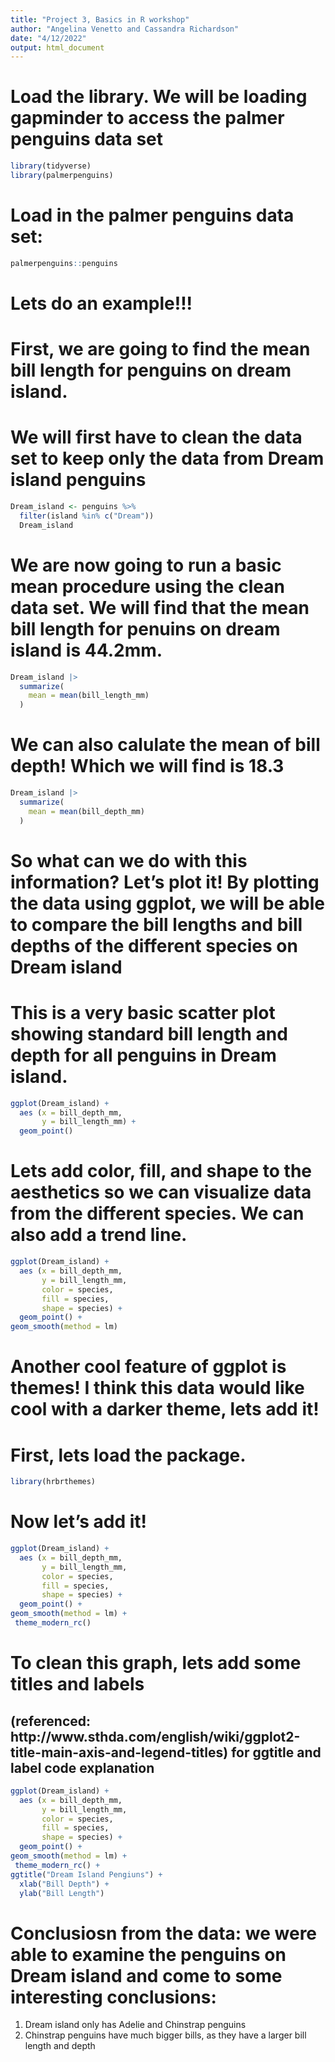 ```yaml
---
title: "Project 3, Basics in R workshop"
author: "Angelina Venetto and Cassandra Richardson"
date: "4/12/2022"
output: html_document
---
```


# Load the library. We will be loading gapminder to access the palmer penguins data set

```r
library(tidyverse)
library(palmerpenguins)
```

# Load in the palmer penguins data set:

```r
palmerpenguins::penguins
```

# Lets do an example!!! 

# First, we are going to find the mean bill length for penguins on dream island.

# We will first have to clean the data set to keep only the data from Dream island penguins

```r
Dream_island <- penguins %>%
  filter(island %in% c("Dream")) 
  Dream_island
```

# We are now going to run a basic mean procedure using the clean data set. We will find that the mean bill length for penuins on dream island is 44.2mm.

```r
Dream_island |> 
  summarize(
    mean = mean(bill_length_mm)
  )
```
# We can also calulate the mean of bill depth! Which we will find is 18.3

```r
Dream_island |> 
  summarize(
    mean = mean(bill_depth_mm)
  )
```

# So what can we do with this information? Let's plot it! By plotting the data using ggplot, we will be able to compare the bill lengths and bill depths of the different species on Dream island 

# This is a very basic scatter plot showing standard bill length and depth for all penguins in Dream island. 

```r
ggplot(Dream_island) +
  aes (x = bill_depth_mm,
       y = bill_length_mm) +
  geom_point() 

```

# Lets add color, fill, and shape to the aesthetics so we can visualize data from the different species. We can also add a trend line.

```r
ggplot(Dream_island) +
  aes (x = bill_depth_mm,
       y = bill_length_mm,
       color = species,
       fill = species,
       shape = species) +
  geom_point() +
geom_smooth(method = lm)

```

# Another cool feature of ggplot is themes! I think this data would like cool with a darker theme, lets add it!

# First, lets load the package. 

```r
library(hrbrthemes)
```

# Now let's add it!

```r
ggplot(Dream_island) +
  aes (x = bill_depth_mm,
       y = bill_length_mm,
       color = species,
       fill = species,
       shape = species) +
  geom_point() +
geom_smooth(method = lm) +
 theme_modern_rc()
```

# To clean this graph, lets add some titles and labels

## (referenced: http://www.sthda.com/english/wiki/ggplot2-title-main-axis-and-legend-titles) for ggtitle and label code explanation

```r
ggplot(Dream_island) +
  aes (x = bill_depth_mm,
       y = bill_length_mm,
       color = species,
       fill = species,
       shape = species) +
  geom_point() +
geom_smooth(method = lm) +
 theme_modern_rc() +
ggtitle("Dream Island Pengiuns") +
  xlab("Bill Depth") +
  ylab("Bill Length")
```

# Conclusiosn from the data: we were able to examine the penguins on Dream island and come to some interesting conclusions: 
1. Dream island only has Adelie and Chinstrap penguins
2. Chinstrap penguins have much bigger bills, as they have a larger bill length and depth


